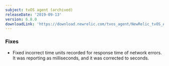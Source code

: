 ```yaml
---
subject: tvOS agent (archived)
releaseDate: '2019-09-13'
version: 6.8.0
downloadLink: 'https://download.newrelic.com/tvos_agent/NewRelic_tvOS_Agent_6.8.0.zip'
---
```


### Fixes

* Fixed incorrect time units recorded for response time of network errors. It was reporting as milliseconds, and it was corrected to seconds.
